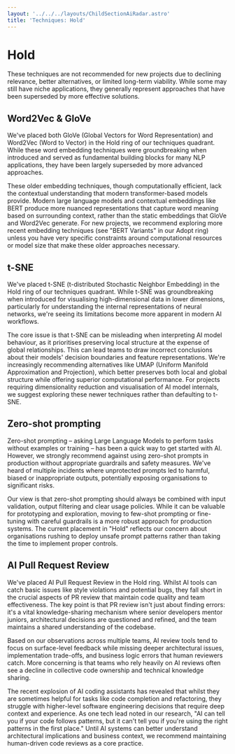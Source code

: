 ```yaml
---
layout: '../../../layouts/ChildSectionAiRadar.astro'
title: 'Techniques: Hold'
---
```


# Hold

These techniques are not recommended for new projects due to declining relevance, better alternatives, or limited long-term viability. While some may still have niche applications, they generally represent approaches that have been superseded by more effective solutions.

<div data-radar data-meta='{"label":"Word2Vec & GloVe"}' />

## Word2Vec & GloVe

We've placed both GloVe (Global Vectors for Word Representation) and Word2Vec (Word to Vector) in the Hold ring of our techniques quadrant. While these word embedding techniques were groundbreaking when introduced and served as fundamental building blocks for many NLP applications, they have been largely superseded by more advanced approaches.

These older embedding techniques, though computationally efficient, lack the contextual understanding that modern transformer-based models provide. Modern large language models and contextual embeddings like BERT produce more nuanced representations that capture word meaning based on surrounding context, rather than the static embeddings that GloVe and Word2Vec generate. For new projects, we recommend exploring more recent embedding techniques (see "BERT Variants" in our Adopt ring) unless you have very specific constraints around computational resources or model size that make these older approaches necessary.

<div data-radar data-meta='{"label":"t-SNE"}' />

## t-SNE

We've placed t-SNE (t-distributed Stochastic Neighbor Embedding) in the Hold ring of our techniques quadrant. While t-SNE was groundbreaking when introduced for visualising high-dimensional data in lower dimensions, particularly for understanding the internal representations of neural networks, we're seeing its limitations become more apparent in modern AI workflows.

The core issue is that t-SNE can be misleading when interpreting AI model behaviour, as it prioritises preserving local structure at the expense of global relationships. This can lead teams to draw incorrect conclusions about their models' decision boundaries and feature representations. We're increasingly recommending alternatives like UMAP (Uniform Manifold Approximation and Projection), which better preserves both local and global structure while offering superior computational performance. For projects requiring dimensionality reduction and visualisation of AI model internals, we suggest exploring these newer techniques rather than defaulting to t-SNE.

<div data-radar data-meta='{"label":"Zero-shot prompting"}' />

## Zero-shot prompting

Zero-shot prompting – asking Large Language Models to perform tasks without examples or training – has been a quick way to get started with AI. However, we strongly recommend against using zero-shot prompts in production without appropriate guardrails and safety measures. We've heard of multiple incidents where unprotected prompts led to harmful, biased or inappropriate outputs, potentially exposing organisations to significant risks.

Our view is that zero-shot prompting should always be combined with input validation, output filtering and clear usage policies. While it can be valuable for prototyping and exploration, moving to few-shot prompting or fine-tuning with careful guardrails is a more robust approach for production systems. The current placement in "Hold" reflects our concern about organisations rushing to deploy unsafe prompt patterns rather than taking the time to implement proper controls.

<div data-radar data-meta='{"label":"AI Pull Request Review"}' />

## AI Pull Request Review

We've placed AI Pull Request Review in the Hold ring. Whilst AI tools can catch basic issues like style violations and potential bugs, they fall short in the crucial aspects of PR review that maintain code quality and team effectiveness. The key point is that PR review isn't just about finding errors: it's a vital knowledge-sharing mechanism where senior developers mentor juniors, architectural decisions are questioned and refined, and the team maintains a shared understanding of the codebase.

Based on our observations across multiple teams, AI review tools tend to focus on surface-level feedback while missing deeper architectural issues, implementation trade-offs, and business logic errors that human reviewers catch. More concerning is that teams who rely heavily on AI reviews often see a decline in collective code ownership and technical knowledge sharing.

The recent explosion of AI coding assistants has revealed that whilst they are sometimes helpful for tasks like code completion and refactoring, they struggle with higher-level software engineering decisions that require deep context and experience. As one tech lead noted in our research, "AI can tell you if your code follows patterns, but it can't tell you if you're using the right patterns in the first place." Until AI systems can better understand architectural implications and business context, we recommend maintaining human-driven code reviews as a core practice.
